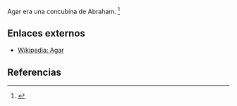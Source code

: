 Agar era una concubina de Abraham. <ref name="n0">{{lib|LU|93|9|8}}</ref> 

== Enlaces externos ==

* [https://es.wikipedia.org/wiki/Agar Wikipedia: Agar]


== Referencias ==

<references/>
